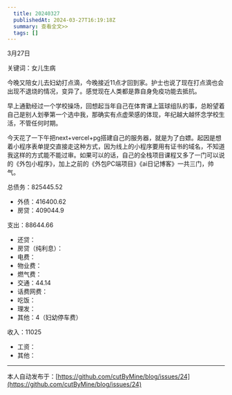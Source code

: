 ```yaml
---
  title: 20240327
  publishedAt: 2024-03-27T16:19:18Z
  summary: 查看全文>>
  tags: []
---
```


3月27日

关键词：女儿生病

今晚又陪女儿去妇幼打点滴，今晚接近11点才回到家。护士也说了现在打点滴也会出现不退烧的情况，变异了。感觉现在人类都是靠自身免疫功能去抵抗。

早上通勤经过一个学校操场，回想起当年自己在体育课上篮球组队的事，总盼望着自己是别人划拳第一个选中我，那确实有点虚荣感的体现，年纪越大越怀念学校生活，不管任何时期。

今天花了一下午把next+vercel+pg搭建自己的服务器，就是为了白嫖。起因是想着小程序表单提交直接走这种方式，因为线上的小程序要用有证书的域名，不知道我这样的方式能不能过审。如果可以的话，自己的全栈项目课程又多了一门可以说的《外包小程序》，加上之前的《外包PC端项目》《ai日记博客》一共三门，帅气。

总债务：825445.52
- 外债：416400.62
- 房贷：409044.9

支出：88644.66
- 还贷：
- 房贷（纯利息）：
- 电费：
- 物业费：
- 燃气费：
- 交通：44.14
- 话费网费：
- 吃饭：
- 理发：
- 其他：4（妇幼停车费）

收入：11025
- 工资：
- 其他：


---
本人自动发布于：[https://github.com/cutByMine/blog/issues/24](https://github.com/cutByMine/blog/issues/24)
